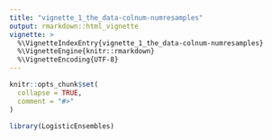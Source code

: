 ```yaml
---
title: "vignette_1_the_data-colnum-numresamples"
output: rmarkdown::html_vignette
vignette: >
  %\VignetteIndexEntry{vignette_1_the_data-colnum-numresamples}
  %\VignetteEngine{knitr::rmarkdown}
  %\VignetteEncoding{UTF-8}
---
```


```r
knitr::opts_chunk$set(
  collapse = TRUE,
  comment = "#>"
)
```

```r
library(LogisticEnsembles)
```
